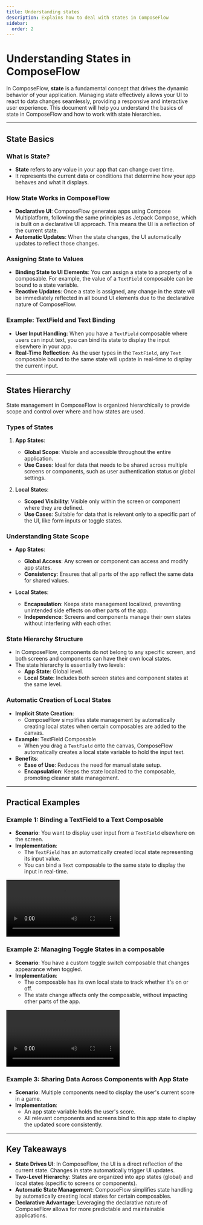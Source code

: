 ```yaml
---
title: Understanding states
description: Explains how to deal with states in ComposeFlow
sidebar:
  order: 2
---
```



# Understanding States in ComposeFlow

In ComposeFlow, **state** is a fundamental concept that drives the dynamic behavior of your application. Managing state effectively allows your UI to react to data changes seamlessly, providing a responsive and interactive user experience. This document will help you understand the basics of state in ComposeFlow and how to work with state hierarchies.

---

## State Basics

### What is State?

- **State** refers to any value in your app that can change over time.
- It represents the current data or conditions that determine how your app behaves and what it displays.

### How State Works in ComposeFlow

- **Declarative UI**: ComposeFlow generates apps using Compose Multiplatform, following the same principles as Jetpack Compose, which is built on a declarative UI approach. This means the UI is a reflection of the current state.
- **Automatic Updates**: When the state changes, the UI automatically updates to reflect those changes.

### Assigning State to Values

- **Binding State to UI Elements**: You can assign a state to a property of a composable. For example, the value of a `TextField` composable can be bound to a state variable.
- **Reactive Updates**: Once a state is assigned, any change in the state will be immediately reflected in all bound UI elements due to the declarative nature of ComposeFlow.

### Example: TextField and Text Binding

- **User Input Handling**: When you have a `TextField` composable where users can input text, you can bind its state to display the input elsewhere in your app.
- **Real-Time Reflection**: As the user types in the `TextField`, any `Text` composable bound to the same state will update in real-time to display the current input.

---

## States Hierarchy

State management in ComposeFlow is organized hierarchically to provide scope and control over where and how states are used.

### Types of States

1. **App States**:
    - **Global Scope**: Visible and accessible throughout the entire application.
    - **Use Cases**: Ideal for data that needs to be shared across multiple screens or components, such as user authentication status or global settings.

2. **Local States**:
    - **Scoped Visibility**: Visible only within the screen or component where they are defined.
    - **Use Cases**: Suitable for data that is relevant only to a specific part of the UI, like form inputs or toggle states.

### Understanding State Scope

- **App States**:
    - **Global Access**: Any screen or component can access and modify app states.
    - **Consistency**: Ensures that all parts of the app reflect the same data for shared values.

- **Local States**:
    - **Encapsulation**: Keeps state management localized, preventing unintended side effects on other parts of the app.
    - **Independence**: Screens and components manage their own states without interfering with each other.

### State Hierarchy Structure

- In ComposeFlow, components do not belong to any specific screen, and both screens and components can have their own local states.
- The state hierarchy is essentially two levels:
    - **App State**: Global level.
    - **Local State**: Includes both screen states and component states at the same level.

### Automatic Creation of Local States

- **Implicit State Creation**:
    - ComposeFlow simplifies state management by automatically creating local states when certain composables are added to the canvas.
- **Example**: TextField Composable
    - When you drag a `TextField` onto the canvas, ComposeFlow automatically creates a local state variable to hold the input text.
- **Benefits**:
    - **Ease of Use**: Reduces the need for manual state setup.
    - **Encapsulation**: Keeps the state localized to the composable, promoting cleaner state management.

---

## Practical Examples

### Example 1: Binding a TextField to a Text Composable

- **Scenario**: You want to display user input from a `TextField` elsewhere on the screen.
- **Implementation**:
    - The `TextField` has an automatically created local state representing its input value.
    - You can bind a `Text` composable to the same state to display the input in real-time.

<video controls>
  <source src="/video/state_demo_textfield_text.webm" type="video/webm" />
</video>

### Example 2: Managing Toggle States in a composable

- **Scenario**: You have a custom toggle switch composable that changes appearance when toggled.
- **Implementation**:
    - The composable has its own local state to track whether it's on or off.
    - The state change affects only the composable, without impacting other parts of the app.

<video controls>
  <source src="/video/state_toggle_visibility.webm" type="video/webm" />
</video>


### Example 3: Sharing Data Across Components with App State

- **Scenario**: Multiple components need to display the user's current score in a game.
- **Implementation**:
    - An app state variable holds the user's score.
    - All relevant components and screens bind to this app state to display the updated score consistently.

---

## Key Takeaways

- **State Drives UI**: In ComposeFlow, the UI is a direct reflection of the current state. Changes in state automatically trigger UI updates.
- **Two-Level Hierarchy**: States are organized into app states (global) and local states (specific to screens or components).
- **Automatic State Management**: ComposeFlow simplifies state handling by automatically creating local states for certain composables.
- **Declarative Advantage**: Leveraging the declarative nature of ComposeFlow allows for more predictable and maintainable applications.
